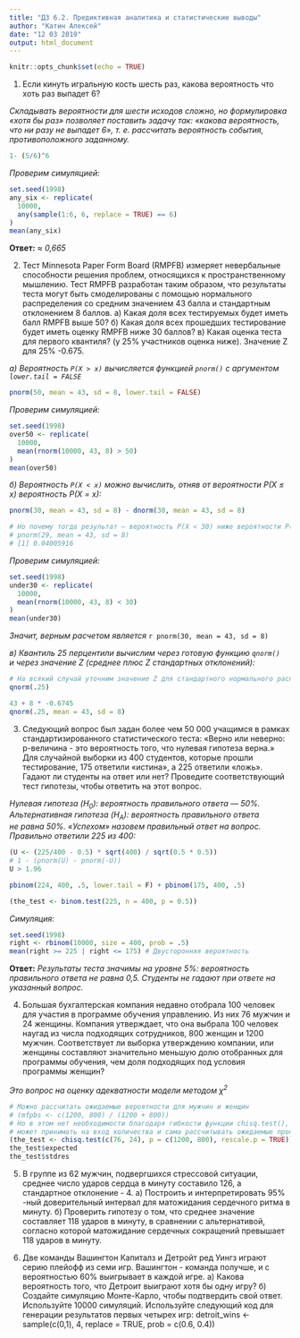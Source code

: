 ```yaml
---
title: "ДЗ 6.2. Предиктивная аналитика и статистические выводы"
author: "Катин Алексей"
date: "12 03 2019"
output: html_document
---
```


```r
knitr::opts_chunk$set(echo = TRUE)
```
1. Если кинуть игральную кость шесть раз, какова вероятность что хоть раз выпадет 6?

*Складывать вероятности для шести исходов сложно, но формулировка «хотя бы раз» позволяет поставить задачу так: «какова вероятность, что ни разу не выпадет 6», т. е. рассчитать вероятность события, противоположного заданному.*

```r
1- (5/6)^6
```

*Проверим симуляцией:*

```r
set.seed(1998)
any_six <- replicate(
  10000,
  any(sample(1:6, 6, replace = TRUE) == 6)
)
mean(any_six)
```

**Ответ:** ≈ *0,665*

2. Тест Minnesota Paper Form Board (RMPFB) измеряет невербальные способности решения проблем, относящихся к пространственному мышлению. Тест RMPFB разработан таким образом, что результаты теста могут быть смоделированы с помощью нормального распределения со средним значением 43 балла и стандартным отклонением 8 баллов.
а) Какая доля всех тестируемых будет иметь балл RMPFB выше 50?
б) Какая доля всех прошедших тестирование будет иметь оценку RMPFB ниже 30 баллов?
в) Какая оценка теста для первого квантиля? (у 25% участников оценка ниже). Значение Z для 25% -0.675.

*а) Вероятность `P(X > x)` вычисляется функцией `pnorm()` с аргументом `lower.tail = FALSE`*

```r
pnorm(50, mean = 43, sd = 8, lower.tail = FALSE)
```

*Проверим симуляцией:*

```r
set.seed(1998)
over50 <- replicate(
  10000,
  mean(rnorm(10000, 43, 8) > 50)
)
mean(over50)
```

*б) Вероятность `P(X < x)` можно вычислить, отняв от вероятности P(X ≤ x) вероятность P(X = x):*

```r
pnorm(30, mean = 43, sd = 8) - dnorm(30, mean = 43, sd = 8)

# Но почему тогда результат — вероятность P(X < 30) ниже вероятности P(X <= 29)??
# pnorm(29, mean = 43, sd = 8)
# [1] 0.04005916
```

*Проверим симуляцией:*

```r
set.seed(1998)
under30 <- replicate(
  10000,
  mean(rnorm(10000, 43, 8) < 30)
)
mean(under30)
```

*Значит, верным расчетом является* `r pnorm(30, mean = 43, sd = 8)`

*в) Квантиль 25 перцентили вычислим через готовую функцию `qnorm()` и через значение Z (среднее плюс Z стандартных отклонений):*

```r
# На всякий случай уточним значение Z для стандартного нормального распределения
qnorm(.25)

43 + 8 * -0.6745
qnorm(.25, mean = 43, sd = 8)
```

3. Следующий вопрос был задан более чем 50 000 учащимся в рамках стандартизированного статистического теста: «Верно или неверно: р-величина - это вероятность того, что нулевая гипотеза верна.» Для случайной выборки из 400 студентов, которые прошли тестирование, 175 ответили «истина», а 225 ответили «ложь». Гадают ли студенты на ответ или нет? Проведите соответствующий тест гипотезы, чтобы ответить на этот вопрос.

*Нулевая гипотеза (H~0~): вероятность правильного ответа — 50%. Альтернативная гипотеза (H~A~): вероятность правильного ответа не равна 50%. «Успехом» назовем правильный ответ на вопрос. Правильно ответили 225 из 400:*

```r
(U <- (225/400 - 0.5) * sqrt(400) / sqrt(0.5 * 0.5))
# 1 - (pnorm(U) - pnorm(-U))
U > 1.96
```

```r
pbinom(224, 400, .5, lower.tail = F) + pbinom(175, 400, .5)
```

```r
(the_test <- binom.test(225, n = 400, p = 0.5))
```

*Симуляция:*

```r
set.seed(1998)
right <- rbinom(10000, size = 400, prob = .5)
mean(right >= 225 | right <= 175) # Двусторонняя вероятность
```

**Ответ:** *Результаты теста значимы на уровне 5%: вероятность правильного ответа не равна 0,5. Студенты не гадают при ответе на указанный вопрос.*

4. Большая бухгалтерская компания недавно отобрала 100 человек для участия в программе обучения управлению. Из них 76 мужчин и 24 женщины. Компания утверждает, что она выбрала 100 человек наугад из числа подходящих сотрудников, 800 женщин и 1200 мужчин. Соответствует ли выборка утверждению компании, или женщины составляют значительно меньшую долю отобранных для программы обучения, чем доля подходящих под условия программы женщин?

*Это вопрос на оценку адекватности модели методом ${\chi}^2$*

```r
# Можно рассчитать ожидаемые вероятности для мужчин и женщин
# (mfpbs <- c(1200, 800) / (1200 + 800))
# Но в этом нет необходимости благодаря гибкости функции chisq.test(), которая
# может принимать на вход количества и сама рассчитывать ожидаемые пропорции
(the_test <- chisq.test(c(76, 24), p = c(1200, 800), rescale.p = TRUE))
the_test$expected
the_test$stdres
```

5. В группе из 62 мужчин, подвергшихся стрессовой ситуации, среднее число ударов сердца в минуту составило 126, а стандартное отклонение - 4.
а) Построить и интерпретировать 95% -ный доверительный интервал для матожидания сердечного ритма в минуту.
б) Проверить гипотезу о том, что среднее значение составляет 118 ударов в минуту, в сравнении с альтернативой, согласно которой матожидание сердечных сокращений превышает 118 ударов в минуту.

6. Две команды Вашингтон Капиталз и Детройт ред Уингз играют серию плейофф из семи игр. Вашингтон - команда получше, и с вероятностью 60% выигрывает в каждой игре. 
а) Какова вероятность того, что Детроит выиграют хотя бы одну игру?
б) Создайте симуляцию Монте-Карло, чтобы подтвердить свой ответ. Используйте 10000 симуляций. 
Используйте следующий код для генерации результатов первых четырех игр:
detroit_wins <- sample(c(0,1), 4, replace = TRUE, prob = c(0.6, 0.4))